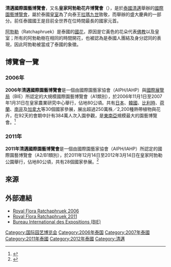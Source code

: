 '''清邁國際園藝博覽會'''，又名'''皇家阿勃勒花卉博覽會'''（{{lang-en|Royal Flora Ratchaphruek}}），是於[[泰國|泰國]][[清邁|清邁]]舉辦的[[國際園藝博覽會|國際園藝博覽會]]，屬於泰國[[皇室|皇室]]為了向泰王[[拉瑪九世|拉瑪九世]]致敬，而舉辦的盛大慶典的一部分。前任泰國國王是目前全世界在位時間最長的國家元首。

[[阿勃勒|阿勃勒]]（Ratchaphruek）是泰國的[[國花|國花]]，原因是它黃色的花朵代表[[佛教|佛教]]以及皇室；所有的阿勃勒樹在相同的時間開花，也被認為是泰國人團結及身分認同的表現，因此阿勃勒被當成了泰國的象徵。

== 博覽會一覽 ==

=== 2006年 ===
'''2006年清邁國際園藝博覽會'''是一個由國際園藝家協會（AIPH/IAHP）與[[國際展覽局|國際展覽局]]（BIE）所認定的大規模國際園藝博覽會（A1類別），於2006年11月1日至2007年1月31日在皇家農業研究中心舉行，佔地80公頃。共有[[日本|日本]]、[[韓國|韓國]]、[[比利時|比利時]]、[[荷蘭|荷蘭]]、[[南非|南非]]及[[加拿大|加拿大]]等30個國家參展，展出超過250萬株／2,200種熱帶植物與花卉，在92天的會期中計有384萬人次入園參觀，是[[東南亞|東南亞]]規模最大的園藝博覽會。<ref>{{cite web|url=http://www.royalfloraexpo.com/|title=Royal Flora Ratchaphruek|publisher=royalfloraexpo.com|accessdate=2012-02-21|archive-date=2012-02-11|archive-url=https://web.archive.org/web/20120211090057/http://www.royalfloraexpo.com/|dead-url=yes}}</ref>

=== 2011年 ===
'''2011年清邁國際園藝博覽會'''是一個由國際園藝家協會（AIPH/IAHP）所認定的國際園藝博覽會（A2/B1類別），於2011年12月14日至2012年3月14日在皇家阿勃勒公園舉行，佔地80公頃，共有28個國家參展。<ref>{{cite web|url=http://www.royalflora2011.com/2011_en/|title=Royalflora 2011|publisher=royalflora2011.com|access-date=2012-02-21|archive-date=2021-02-10|archive-url=https://web.archive.org/web/20210210231852/http://www.royalflora2011.com/2011_en|dead-url=no}}</ref>

== 來源 ==
{{Reflist}}

== 外部連結 ==
*[http://www.royalfloraexpo.com/ Royal Flora Ratchaphruek 2006] {{Wayback|url=http://www.royalfloraexpo.com/ |date=20120211090057 }} {{en}}
*[http://www.royalflora2011.com/2011_en/ Royal Flora Ratchaphruek 2011] {{Wayback|url=http://www.royalflora2011.com/2011_en/ |date=20210210231852 }} {{en}}
*[http://www.bie-paris.org/site/en/2006-chiang-mai/ Bureau International des Expositions (BIE)] {{Wayback|url=http://www.bie-paris.org/site/en/2006-chiang-mai/ |date=20210124220608 }} {{en}}

{{國際博覽會}}

[[Category:国际园艺博览会|Category:国际园艺博览会]]
[[Category:2006年泰国|Category:2006年泰国]]
[[Category:2007年泰國|Category:2007年泰國]]
[[Category:2011年泰國|Category:2011年泰國]]
[[Category:2012年泰國|Category:2012年泰國]]
[[Category:清邁|Category:清邁]]